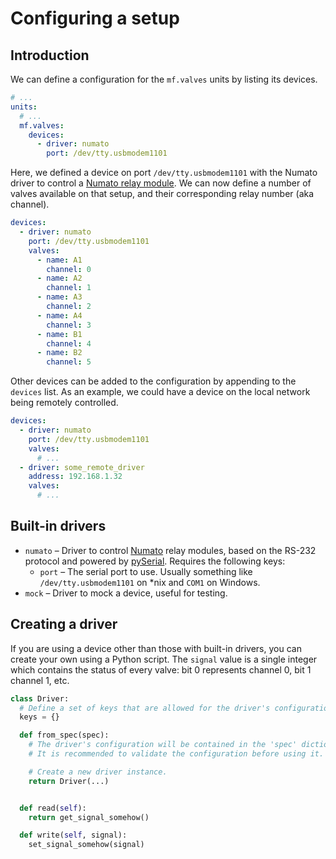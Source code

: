 

# Configuring a setup


## Introduction

We can define a configuration for the `mf.valves` units by listing its devices.

```yml
# ...
units:
  # ...
  mf.valves:
    devices:
      - driver: numato
        port: /dev/tty.usbmodem1101
```

Here, we defined a device on port `/dev/tty.usbmodem1101` with the Numato driver to control a [Numato relay module](https://numato.com/product/16-channel-usb-relay-module/). We can now define a number of valves available on that setup, and their corresponding relay number (aka channel).

```yml
devices:
  - driver: numato
    port: /dev/tty.usbmodem1101
    valves:
      - name: A1
        channel: 0
      - name: A2
        channel: 1
      - name: A3
        channel: 2
      - name: A4
        channel: 3
      - name: B1
        channel: 4
      - name: B2
        channel: 5
```

Other devices can be added to the configuration by appending to the `devices` list. As an example, we could have a device on the local network being remotely controlled.

```yml
devices:
  - driver: numato
    port: /dev/tty.usbmodem1101
    valves:
      # ...
  - driver: some_remote_driver
    address: 192.168.1.32
    valves:
      # ...
```


## Built-in drivers

- `numato` – Driver to control [Numato](https://numato.com/) relay modules, based on the RS-232 protocol and powered by [pySerial](https://github.com/pyserial/pyserial). Requires the following keys:
  - `port` – The serial port to use. Usually something like `/dev/tty.usbmodem1101` on *nix and `COM1` on Windows.
- `mock` – Driver to mock a device, useful for testing.


## Creating a driver

If you are using a device other than those with built-in drivers, you can create your own using a Python script. The `signal` value is a single integer which contains the status of every valve: bit 0 represents channel 0, bit 1 channel 1, etc.

```python
class Driver:
  # Define a set of keys that are allowed for the driver's configuration.
  keys = {}

  def from_spec(spec):
    # The driver's configuration will be contained in the 'spec' dictionary.
    # It is recommended to validate the configuration before using it.

    # Create a new driver instance.
    return Driver(...)


  def read(self):
    return get_signal_somehow()

  def write(self, signal):
    set_signal_somehow(signal)
```
